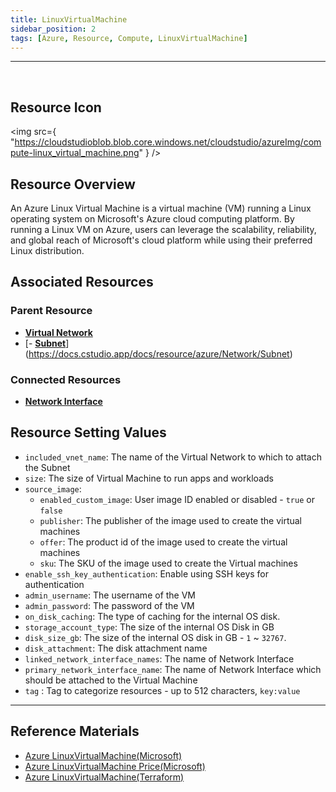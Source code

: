 ```yaml
---
title: LinuxVirtualMachine
sidebar_position: 2
tags: [Azure, Resource, Compute, LinuxVirtualMachine]
---
```


<hr />
<br />


## Resource Icon

<img
    src={
        "https://cloudstudioblob.blob.core.windows.net/cloudstudio/azureImg/compute-linux_virtual_machine.png"
    }
/>

## Resource Overview

An Azure Linux Virtual Machine is a virtual machine (VM) running a Linux operating system on Microsoft's Azure cloud computing platform. 
By running a Linux VM on Azure, users can leverage the scalability, reliability, and global reach of Microsoft's cloud platform while using their preferred Linux distribution.

## Associated Resources

### Parent Resource

-   [**Virtual Network**](https://docs.cstudio.app/docs/resource/azure/Network/VirtualNetwork)
-   [- [**Subnet**](https://docs.cstudio.app/docs/resource/azure/Network/Subnet)](https://docs.cstudio.app/docs/resource/azure/Network/Subnet)

### Connected Resources

-   [**Network Interface**](https://docs.cstudio.app/docs/resource/azure/Network/NetworkInterface)

## Resource Setting Values

- `included_vnet_name`: The name of the Virtual Network to which to attach the Subnet
- `size`: The size of Virtual Machine to run apps and workloads
- `source_image`:
  - `enabled_custom_image`: User image ID enabled or disabled - `true` or `false`
  - `publisher`: The publisher of the image used to create the virtual machines
  - `offer`: The product id of the image used to create the virtual machines
  - `sku`: The SKU of the image used to create the Virtual machines
- `enable_ssh_key_authentication`: Enable using SSH keys for authentication
- `admin_username`: The username of the VM
- `admin_password`: The password of the VM
- `on_disk_caching`: The type of caching for the internal OS disk.
- `storage_account_type`: The size of the internal OS Disk in GB
- `disk_size_gb`: The size of the internal OS disk in GB - `1` ~ `32767`.
- `disk_attachment`: The disk attachment name
- `linked_network_interface_names`: The name of Network Interface
- `primary_network_interface_name`: The name of Network Interface which should be attached to the Virtual Machine
- `tag` : Tag to categorize resources - up to 512 characters, `key:value`

---

## Reference Materials

-   [Azure LinuxVirtualMachine(Microsoft)](https://learn.microsoft.com/ko-kr/azure/virtual-machines/overview)
-   [Azure LinuxVirtualMachine Price(Microsoft)](https://azure.microsoft.com/en-us/pricing/details/virtual-machines/linux/)
-   [Azure LinuxVirtualMachine(Terraform)](https://registry.terraform.io/providers/hashicorp/azurerm/latest/docs/resources/linux_virtual_machine)

